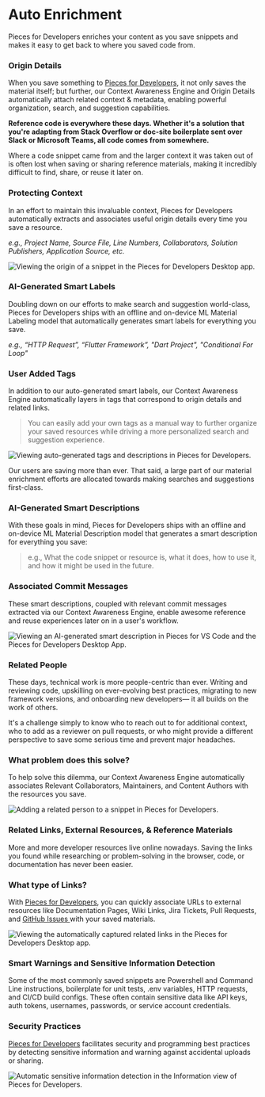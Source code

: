 # Auto Enrichment
Pieces for Developers enriches your content as you save snippets and makes it easy to get back to where you saved code from.

### Origin Details
When you save something to <a href="{{ links.website.home }}">Pieces for Developers</a>, it not only saves the material itself; but further, our Context Awareness Engine and Origin Details automatically attach related context & metadata, enabling powerful organization, search, and suggestion capabilities.

**Reference code is everywhere these days. Whether it's a solution that you're adapting from Stack Overflow or doc-site boilerplate sent over Slack or Microsoft Teams, all code comes from somewhere.**

Where a code snippet came from and the larger context it was taken out of is often lost when saving or sharing reference materials, making it incredibly difficult to find, share, or reuse it later on.

### Protecting Context
In an effort to maintain this invaluable context, Pieces for Developers automatically extracts and associates useful origin details every time you save a resource.

_e.g., Project Name, Source File, Line Numbers, Collaborators, Solution Publishers, Application Source, etc._

![Viewing the origin of a snippet in the Pieces for Developers Desktop app.](https://storage.googleapis.com/pieces_static_resources/pfd_wiki/PFD_ORIGIN.gif)

### AI-Generated Smart Labels
Doubling down on our efforts to make search and suggestion world-class, Pieces for Developers ships with an offline and on-device ML Material Labeling model that automatically generates smart labels for everything you save.

_e.g., “HTTP Request”, “Flutter Framework”, "Dart Project", "Conditional For Loop"_

### User Added Tags
In addition to our auto-generated smart labels, our Context Awareness Engine automatically layers in tags that correspond to origin details and related links.

> You can easily add your own tags as a manual way to further organize your saved resources while driving a more personalized search and suggestion experience.

![Viewing auto-generated tags and descriptions in Pieces for Developers.](https://storage.googleapis.com/pieces_static_resources/pfd_wiki/AI_GENERATED_SMART_CONTEXT.gif)

Our users are saving more than ever. That said, a large part of our material enrichment efforts are allocated towards making searches and suggestions first-class.

### AI-Generated Smart Descriptions
With these goals in mind, Pieces for Developers ships with an offline and on-device ML Material Description model that generates a smart description for everything you save:

> e.g., What the code snippet or resource is, what it does, how to use it, and how it might be used in the future.

### Associated Commit Messages
These smart descriptions, coupled with relevant commit messages extracted via our Context Awareness Engine, enable awesome reference and reuse experiences later on in a user's workflow.

![Viewing an AI-generated smart description in Pieces for VS Code and the Pieces for Developers Desktop App.](https://storage.googleapis.com/pieces_static_resources/vs_code_marketplace/GIFs/SMART_DESCRIPTION)

### Related People
These days, technical work is more people-centric than ever. Writing and reviewing code, upskilling on ever-evolving best practices, migrating to new framework versions, and onboarding new developers— it all builds on the work of others.

It's a challenge simply to know who to reach out to for additional context, who to add as a reviewer on pull requests, or who might provide a different perspective to save some serious time and prevent major headaches.

### What problem does this solve?
To help solve this dilemma, our Context Awareness Engine automatically associates Relevant Collaborators, Maintainers, and Content Authors with the resources you save.

![Adding a related person to a snippet in Pieces for Developers.](https://storage.googleapis.com/pieces_static_resources/pfd_wiki/RELATED_PEOPLE.gif)

### Related Links, External Resources, & Reference Materials
More and more developer resources live online nowadays. Saving the links you found while researching or problem-solving in the browser, code, or documentation has never been easier.

### What type of Links?
With <a href="{{ links.website.home }}">Pieces for Developers</a>, you can quickly associate URLs to external resources like Documentation Pages, Wiki Links, Jira Tickets, Pull Requests, and <a href="{{ links.internal.personalized_link_sharing.share_via_github_gist }}">GitHub Issues </a>with your saved materials.

![Viewing the automatically captured related links in the Pieces for Developers Desktop app.](https://storage.googleapis.com/pieces_static_resources/pfd_wiki/RELATED_LINKS_EXTERNAL_RESOURCES.gif)

### Smart Warnings and Sensitive Information Detection
Some of the most commonly saved snippets are Powershell and Command Line instructions, boilerplate for unit tests, .env variables, HTTP requests, and CI/CD build configs. These often contain sensitive data like API keys, auth tokens, usernames, passwords, or service account credentials.

### Security Practices
<a href="{{ links.website.home }}">Pieces for Developers</a> facilitates security and programming best practices by detecting sensitive information and warning against accidental uploads or sharing.

![Automatic sensitive information detection in the Information view of Pieces for Developers.](https://storage.googleapis.com/pieces_static_resources/pfd_wiki/SENSITIVE.gif)
